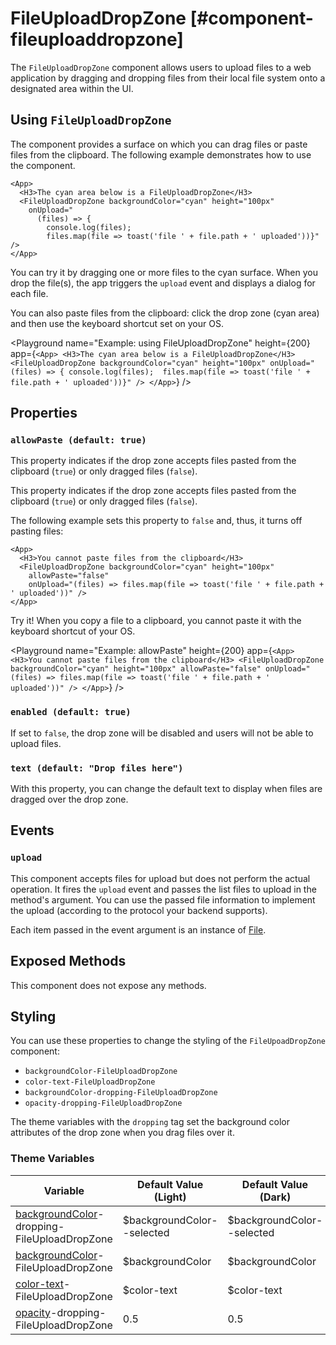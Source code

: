 
# FileUploadDropZone [#component-fileuploaddropzone]

The `FileUploadDropZone` component allows users to upload files to a web application by dragging and dropping files from their local file system onto a designated area within the UI.

## Using `FileUploadDropZone`

The component provides a surface on which you can drag files or paste files from the clipboard. The following example demonstrates how to use the component.

```ueml copy {}
<App>
  <H3>The cyan area below is a FileUploadDropZone</H3>
  <FileUploadDropZone backgroundColor="cyan" height="100px"
    onUpload="
      (files) => {
        console.log(files); 
        files.map(file => toast('file ' + file.path + ' uploaded'))}" />
</App>
```

You can try it by dragging one or more files to the cyan surface. When you drop the file(s), the app triggers the `upload` event and displays a dialog for each file.

You can also paste files from the clipboard: click the drop zone (cyan area) and then use the keyboard shortcut set on your OS.

<Playground
  name="Example: using FileUploadDropZone"
  height={200}
  app={`
    <App>
      <H3>The cyan area below is a FileUploadDropZone</H3>
      <FileUploadDropZone backgroundColor="cyan" height="100px"
        onUpload="
          (files) => {
            console.log(files); 
            files.map(file => toast('file ' + file.path + ' uploaded'))}" />
    </App>
  `}
/>

## Properties

### `allowPaste (default: true)`

This property indicates if the drop zone accepts files pasted from the clipboard (`true`) or only dragged files (`false`).

This property indicates if the drop zone accepts files pasted from the clipboard (`true`) or only dragged files (`false`).

The following example sets this property to `false` and, thus, it turns off pasting files:

```ueml copy
<App>
  <H3>You cannot paste files from the clipboard</H3>
  <FileUploadDropZone backgroundColor="cyan" height="100px"
    allowPaste="false"
    onUpload="(files) => files.map(file => toast('file ' + file.path + ' uploaded'))" />
</App>
```

Try it! When you copy a file to a clipboard, you cannot paste it with the keyboard shortcut of your OS.

<Playground
  name="Example: allowPaste"
  height={200}
  app={`
    <App>
      <H3>You cannot paste files from the clipboard</H3>
      <FileUploadDropZone backgroundColor="cyan" height="100px"
        allowPaste="false"
        onUpload="(files) => files.map(file => toast('file ' + file.path + ' uploaded'))" />
    </App>
  `}
/>

### `enabled (default: true)`

If set to `false`, the drop zone will be disabled and users will not be able to upload files.

### `text (default: "Drop files here")`

With this property, you can change the default text to display when files are dragged over the drop zone.

## Events

### `upload`

This component accepts files for upload but does not perform the actual operation. It fires the `upload` event and passes the list files to upload in the method's argument. You can use the passed file information to implement the upload (according to the protocol your backend supports).

Each item passed in the event argument is an instance of [File](https://developer.mozilla.org/en-US/docs/Web/API/File).

## Exposed Methods

This component does not expose any methods.

## Styling

You can use these properties to change the styling of the `FileUpoadDropZone` component:

- `backgroundColor-FileUploadDropZone`
- `color-text-FileUploadDropZone`
- `backgroundColor-dropping-FileUploadDropZone`
- `opacity-dropping-FileUploadDropZone`

The theme variables with the `dropping` tag set the background color attributes of the drop zone when you drag files over it.

### Theme Variables

| Variable | Default Value (Light) | Default Value (Dark) |
| --- | --- | --- |
| [backgroundColor](../styles-and-themes/common-units/#color)-dropping-FileUploadDropZone | $backgroundColor--selected | $backgroundColor--selected |
| [backgroundColor](../styles-and-themes/common-units/#color)-FileUploadDropZone | $backgroundColor | $backgroundColor |
| [color-text](../styles-and-themes/common-units/#color)-FileUploadDropZone | $color-text | $color-text |
| [opacity](../styles-and-themes/common-units/#opacity)-dropping-FileUploadDropZone | 0.5 | 0.5 |
